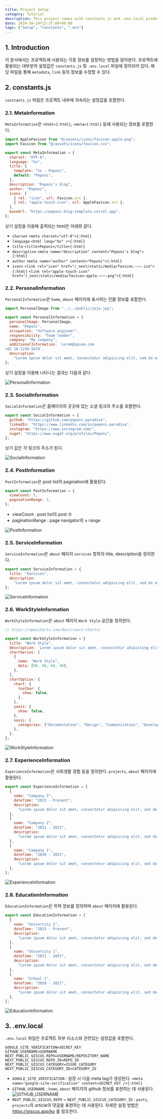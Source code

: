 ```yaml
---
title: Project Setup
category: Tutorial
description: This project comes with constants.js and .env.local predefined.
date: 2024-10-24T12:37:00+09:00
tags: ["Setup", "Constants", ".env"]
---
```


## 1. Introduction

이 문서에서는 프로젝트에 사용되는 각종 정보를 설정하는 방법을 알아본다.
프로젝트에 활용되는 대부분의 설정값은 `constants.js` 및 `.env.local` 파일에 정의되어 있다. 해당 파일을 통해 `metadata`, `link` 등의 정보를 수정할 수 있다.

## 2. constants.js

`constants.js` 파일은 프로젝트 내부에 귀속되는 설정값을 포함한다.

### 2.1. MetaInformation

`MetaInformation`은 `<html>{:html}`, `<meta>{:html}` 등에 사용되는 정보를 포함한다.

```js title="constants.js" showLineNumbers
import AppleFavicon from "@/assets/icons/favicon-apple.png";
import Favicon from "@/assets/icons/favicon.ico";

export const MetaInformation = {
  charset: "UTF-8",
  language: "ko",
  title: {
    template: "%s - Peponi",
    default: "Peponi",
  },
  description: "Peponi's blog",
  author: "Peponi",
  icons: [
    { rel: "icon", url: Favicon.src },
    { rel: "apple-touch-icon", url: AppleFavicon.src },
  ],
  baseUrl: "https://peponi-blog-template.vercel.app",
};
```

상기 설정을 이용해 출력되는 html은 아래와 같다.

- `charset`
    `<meta charset="utf-8">{:html}`
- `language`
    `<html lang="ko" />{:html}`
- `title`
    `<title>Peponi</title>{:html}`
- `description`
    `<meta name="description" content="Peponi's blog">{:html}`
- `author`
    `<meta name="author" content="Peponi">{:html}`
- `icons`
    `<link rel="icon" href="/_next/static/media/favicon.~~~.ico">{:html}`
    `<link rel="apple-touch-icon" href="/_next/static/media/favicon-apple.~~~.png">{:html}`

### 2.2. PersonalInformation

`PersonalInformation`은 `home`, `about` 페이지에 표시하는 인물 정보를 포함한다.

```js title="constants.js" showLineNumbers
import PersonalImage from "../../public/jeje.jpg";

export const PersonalInformation = {
  personalImage: PersonalImage,
  name: "Peponi",
  occupation: "Software engineer",
  responsibility: "Team leader",
  company: "My company",
  additionalInformation: `Lorem@ipsum.com
+82 10-1234-5678`,
  description:
    "Lorem ipsum dolor sit amet, consectetur adipiscing elit, sed do eiusmod tempor incididunt ut labore et dolore magna aliqua. Ut enim ad minim veniam, quis nostrud exercitation ullamco laboris nisi ut aliquip ex ea commodo consequat. Duis aute irure dolor in reprehenderit in voluptate velit esse cillum dolore eu fugiat nulla pariatur. Excepteur sint occaecat cupidatat non proident, sunt in culpa qui officia deserunt mollit anim id est laborum.",
};
```

상기 설정을 이용해 나타나는 결과는 다음과 같다.

![PersonalInformation](/posts/tutorial/PersonalInformation.png)

### 2.3. SocialInformation

`SocialInformation`은 홈페이지의 곳곳에 있는 소셜 링크의 주소를 포함한다.

```js title="constants.js" showLineNumbers
export const SocialInformation = {
  github: "https://github.com/peponi-paradise",
  linkedIn: "https://www.linkedin.com/in/peponi-paradise",
  instagram: "https://www.instagram.com/",
  nuget: "https://www.nuget.org/profiles/Peponi",
};
```

상기 값은 각 링크의 주소가 된다.

![SocialInformation](/posts/tutorial/SocialInformation.png)

### 2.4. PostInformation

`PostInformation`은 post list의 pagination에 활용된다.

```js title="constants.js" showLineNumbers
export const PostInformation = {
  viewCount: 5,
  paginationRange: 2,
};
```

- viewCount : post list의 post 수
- paginationRange : page navigator의 ± range

![PostInformation](/posts/tutorial/PostInformation.png)

### 2.5. ServiceInformation

`ServiceInformation`은 `about` 페이지 `services` 항목의 title, description을 정의한다.

```js title="constants.js" showLineNumbers
export const ServiceInformation = {
  title: "Services",
  description:
    "Lorem ipsum dolor sit amet, consectetur adipiscing elit, sed do eiusmod tempor incididunt ut labore et dolore magna aliqua. Ut enim ad minim veniam, quis nostrud exercitation ullamco laboris nisi ut aliquip ex ea commodo consequat. Duis aute irure dolor in reprehenderit in voluptate velit esse cillum dolore eu fugiat nulla pariatur. Excepteur sint occaecat cupidatat non proident, sunt in culpa qui officia deserunt mollit anim id est laborum.",
};
```

![ServiceInformation](/posts/tutorial/ServiceInformation.png)

### 2.6. WorkStyleInformation

`WorkStyleInformation`은 `about` 페이지 `Work Style` 공간을 정의한다.

```js title="constants.js" showLineNumbers
// https://apexcharts.com/docs/react-charts/

export const WorkStyleInformation = {
  title: "Work Style",
  description: `Lorem ipsum dolor sit amet, consectetur adipiscing elit, sed do eiusmod tempor incididunt ut labore et dolore magna aliqua. Ut enim ad minim veniam, quis nostrud exercitation ullamco laboris nisi ut aliquip ex ea commodo consequat. Duis aute irure dolor in reprehenderit in voluptate velit esse cillum dolore eu fugiat nulla pariatur. Excepteur sint occaecat cupidatat non proident, sunt in culpa qui officia deserunt mollit anim id est laborum.`,
  chartSeries: [
    {
      name: "Work Style",
      data: [90, 80, 60, 40],
    },
  ],
  chartOption: {
    chart: {
      toolbar: {
        show: false,
      },
    },
    yaxis: {
      show: false,
    },
    xaxis: {
      categories: ["Documentation", "Design", "Communication", "Development"],
    },
  },
};
```

![WorkStyleInformation](/posts/tutorial/WorkStyleInformation.png)

### 2.7. ExperienceInformation

`ExperienceInformation`은 사회생활 경험 등을 정의한다. `projects`, `about` 페이지에 활용된다.

```js title="constants.js" showLineNumbers
export const ExperienceInformation = [
  {
    name: "Company 3",
    dateTime: "2023 - Present",
    description:
      "Lorem ipsum dolor sit amet, consectetur adipiscing elit, sed do eiusmod tempor incididunt ut labore et dolore",
  },
  {
    name: "Company 2",
    dateTime: "2021 - 2023",
    description:
      "Lorem ipsum dolor sit amet, consectetur adipiscing elit, sed do eiusmod tempor incididunt ut labore et dolore",
  },
  {
    name: "Company 1",
    dateTime: "2020 - 2021",
    description:
      "Lorem ipsum dolor sit amet, consectetur adipiscing elit, sed do eiusmod tempor incididunt ut labore et dolore",
  },
];
```

![ExperienceInformation](/posts/tutorial/ExperienceInformation.png)

### 2.8. EducationInformation

`EducationInformation`은 학력 정보를 정의하며 `about` 페이지에 활용된다.

```js title="constants.js" showLineNumbers
export const EducationInformation = [
  {
    name: "University 2",
    dateTime: "2023 - Present",
    description:
      "Lorem ipsum dolor sit amet, consectetur adipiscing elit, sed do eiusmod tempor incididunt ut labore et dolore",
  },
  {
    name: "University 1",
    dateTime: "2021 - 2023",
    description:
      "Lorem ipsum dolor sit amet, consectetur adipiscing elit, sed do eiusmod tempor incididunt ut labore et dolore",
  },
  {
    name: "School 1",
    dateTime: "2020 - 2021",
    description:
      "Lorem ipsum dolor sit amet, consectetur adipiscing elit, sed do eiusmod tempor incididunt ut labore et dolore",
  },
];
```

![EducationInformation](/posts/tutorial/EducationInformation.png)

## 3. .env.local

`.env.local` 파일은 프로젝트 외부 리소스와 관련있는 설정값을 포함한다.

```dotenv title=".env.local" showLineNumbers
GOOGLE_SITE_VERIFICATION=SECRET_KEY
GITHUB_USERNAME=USERNAME
NEXT_PUBLIC_GISCUS_REPO=USERNAME/REPOSITORY_NAME
NEXT_PUBLIC_GISCUS_REPO_ID=REPO_ID
NEXT_PUBLIC_GISCUS_CATEGORY=ISSUE_CATEGORY
NEXT_PUBLIC_GISCUS_CATEGORY_ID=CATEGORY_ID
```

- `GOOGLE_SITE_VERIFICATION` : 설정 시 다음 meta tag가 생성된다.
    `<meta name="google-site-verification" content=SECRET_KEY />{:html}`
- `GITHUB_USERNAME` : `home`, `about` 페이지의 github 정보를 표현하는 데 사용된다.
    ![GITHUB_USERNAME](/posts/tutorial/GITHUB_USERNAME.png)
- `NEXT_PUBLIC_GISCUS_REPO` ~ `NEXT_PUBLIC_GISCUS_CATEGORY_ID` : `posts`, `projects`의 article의 댓글을 표현하는 데 사용된다.
    자세한 설정 방법은 https://giscus.app/ko 를 참조한다.